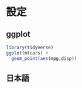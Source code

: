# 設定 {#sec-setting}

## ggplot{#zu}
```r
library(tidyverse)
ggplot(mtcars) +
  geom_point(aes(mpg,disp))

```


## 日本語 {#sec-setting-japanese}